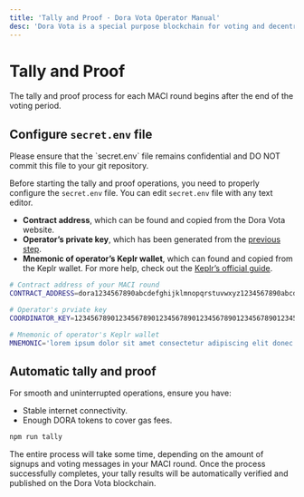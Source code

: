 ```yaml
---
title: 'Tally and Proof · Dora Vota Operator Manual'
desc: 'Dora Vota is a special purpose blockchain for voting and decentralized community governance.'
---
```



# Tally and Proof

The tally and proof process for each MACI round begins after the end of the voting period.

## Configure `secret.env` file

<Callout type="warning">
  Please ensure that the `secret.env` file remains confidential and DO NOT
  commit this file to your git repository.
</Callout>

Before starting the tally and proof operations, you need to properly configure the `secret.env` file. You can edit `secret.env` file with any text editor.

- **Contract address**, which can be found and copied from the Dora Vota website.
- **Operator’s private key**, which has been generated from the [previous step](/docs/vota/deploy#generating-keys-for-operator).
- **Mnemonic of operator’s Keplr wallet**, which can found and copied from the Keplr wallet. For more help, check out the [Keplr’s official guide](https://help.keplr.app/articles/how-to-view-your-seed-phrase).

```bash filename="credential.env"
# Contract address of your MACI round
CONTRACT_ADDRESS=dora1234567890abcdefghijklmnopqrstuvwxyz1234567890abcdefghijklm

# Operator's prviate key
COORDINATOR_KEY=12345678901234567890123456789012345678901234567890123456789012345678901234567

# Mnemonic of operator's Keplr wallet
MNEMONIC='lorem ipsum dolor sit amet consectetur adipiscing elit donec scelerisque ante non'
```

## Automatic tally and proof

For smooth and uninterrupted operations, ensure you have:

- Stable internet connectivity.
- Enough DORA tokens to cover gas fees.

```bash npm2yarn
npm run tally
```

The entire process will take some time, depending on the amount of signups and voting messages in your MACI round. Once the process successfully completes, your tally results will be automatically verified and published on the Dora Vota blockchain.
